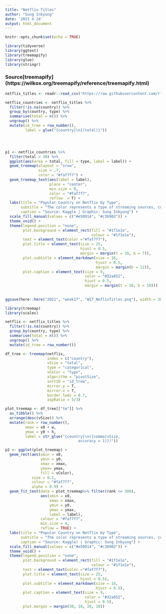 ```yaml
---
title: "Netflix Titles"
author: "Sung Inkyung"
date: '2021 4 24'
output: html_document
---
```


```r
knitr::opts_chunk$set(echo = TRUE)
```

```r
library(tidyverse)
library(ggtext)
library(treemapify)
library(glue)
library(stringr)
```

### Source[treemapify] (https://wilkox.org/treemapify/reference/treemapify.html)
```r
netflix_titles <- readr::read_csv('https://raw.githubusercontent.com/rfordatascience/tidytuesday/master/data/2021/2021-04-20/netflix_titles.csv')

```


```r
netflix_countries <- netflix_titles %>% 
  filter(!is.na(country)) %>% 
  group_by(country, type) %>% 
  summarise(total = n()) %>% 
  ungroup() %>% 
  mutate(id_tree = row_number(),
         label = glue("{country}\n{(total)}"))




p1 <- netflix_countries %>% 
  filter(total > 30) %>% 
  ggplot(aes(area = total, fill = type, label = label)) +
  geom_treemap(alayout = "srow",
               size = .7, 
               color = "#faf7f7") +
  geom_treemap_text(aes(label = label),
                    place = "center",
                    min.size = 0,
                    color = "#faf7f7",
                    reflow  = T) +
  labs(title = "Popular Country on Netflix by Type",
       subtitle = "The color represents a type of streaming sources, consisting of <span style = 'color:#e50914'>**movies**</span> and <span style = 'color: #c36902'>**TV shows**</span><br>available on Netflix out of 7787 releases as of 2019",
       caption = "Source: Kaggle | Graphic: Sung Inkyung") +
  scale_fill_manual(values = c("#e50914", "#c36902")) +
  theme_void() +
  theme(legend.position = "none",
        plot.background = element_rect(fill = "#1f1e1e",
                                       colour = "#1f1e1e"),
        text = element_text(color ="#faf7f7"),
        plot.title = element_text(size = 25,
                                  hjust = 0.5,
                                  margin = margin(t = 20, b = 7)),
        plot.subtitle = element_markdown(size = 16,
                                         hjust = 0.5,
                                         margin = margin(b = 12)),
        plot.caption = element_text(size = 9,
                                    color = "#32a852",
                                    hjust = 0.5,
                                    margin = margin(t = 10, b = 10)))
           
           
ggsave(here::here("2021", "week17", "W17_NeflixTitles.png"), width = 30, height = 18, units = "cm")
```

```r
library(treemap)
library(scales)

netflix <- netflix_titles %>% 
  filter(!is.na(country)) %>% 
  group_by(country, type) %>% 
  summarise(total = n()) %>% 
  ungroup() %>% 
  mutate(id_tree = row_number())

df_tree <- treemap(netflix,
                   index = c("country"),
                   vSize = "total",
                   type = "categorical",
                   vColor = "type",
                   algorithm = "pivotSize",
                   sortID = "id_tree",
                   mirror.y = T,
                   mirror.x = T,
                   border.lwds = 0.7,
                   aspRatio = 5/3)

plot_treemap <- df_tree[["tm"]] %>% 
  as_tibble() %>% 
  arrange(desc(vSize)) %>% 
  mutate(rank = row_number(),
         xmax = x0 + w,
         ymax = y0 + h,
         label = str_glue("{country}\n({comma(vSize, 
                                 accuracy = 1)})"))

p2 <- ggplot(plot_treemap) +
  geom_rect(aes(xmin = x0,
                ymin = y0,
                xmax = xmax,
                ymax= ymax,
                fill = vColor),
            size = 0.1,
            colour = "#faf7f7",
            alpha = 0.9) +
  geom_fit_text(data = plot_treemap%>% filter(rank <= 300),
                aes(xmin = x0, 
                    xmax = xmax, 
                    ymin = y0,
                    ymax = ymax,
                    label = label),
                colour = "#faf7f7",
                min.size = 4,
                reflow = TRUE) +
  labs(title = "Popular Country on Netflix by Type",
       subtitle = "The color represents a type of streaming sources, consisting of <span style = 'color:#e50914'>**movies**</span> and <span style = 'color: #c36902'>**TV shows**.</span><br>available on Netflix out of 7787 releases as of 2019",
       caption = "Source: Kaggle) | Graphic: Sung Inkyung") +
  scale_fill_manual(values = c("#e50914", "#c36902")) +
  theme_void() +
  theme(legend.position = "none",
        plot.background = element_rect(fill = "#1f1e1e",
                                       colour = "#1f1e1e"),
        text = element_text(color ="#faf7f7"),
        plot.title = element_text(size = 25,
                                  hjust = 0.5),
        plot.subtitle = element_markdown(size = 16,
                                         hjust = 0.5),
        plot.caption = element_text(size = 9,
                                    color = "#32a852",
                                    hjust = 0.5),
        plot.margin = margin(30, 10, 20, 10))
```


